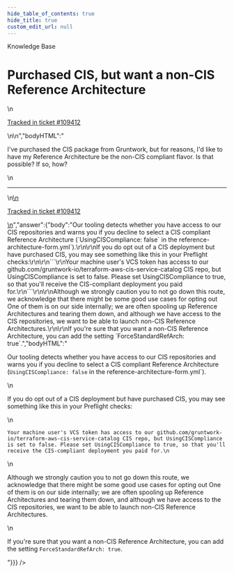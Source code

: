 ```yaml
---
hide_table_of_contents: true
hide_title: true
custom_edit_url: null
---
```



<head>
  <link rel="canonical" href="https://github.com/gruntwork-io/knowledge-base/discussions/575" />
</head>

<CenterLayout>
<span className="searchCategory">Knowledge Base</span>
<h1>Purchased CIS, but want a non-CIS Reference Architecture</h1>
<GitHub discussion={{"id":"D_kwDOF8slf84ARJHr","number":575,"author":{"login":"pete0emerson"},"title":"Purchased CIS, but want a non-CIS Reference Architecture","body":"\nI've purchased the CIS package from Gruntwork, but for reasons, I'd like to have my Reference Architecture be the non-CIS compliant flavor. Is that possible? If so, how?\n\n---\n\n<ins datetime=\"2022-10-21T18:40:33Z\">\n  <p><a href=\"https://support.gruntwork.io/hc/requests/109412\">Tracked in ticket #109412</a></p>\n</ins>\n","bodyHTML":"<p dir=\"auto\">I've purchased the CIS package from Gruntwork, but for reasons, I'd like to have my Reference Architecture be the non-CIS compliant flavor. Is that possible? If so, how?</p>\n<hr>\n<ins datetime=\"2022-10-21T18:40:33Z\">\n  <p dir=\"auto\"><a href=\"https://support.gruntwork.io/hc/requests/109412\" rel=\"nofollow\">Tracked in ticket #109412</a></p>\n</ins>","answer":{"body":"Our tooling detects whether you have access to our CIS repositories and warns you if you decline to select a CIS compliant Reference Architecture (`UsingCISCompliance: false` in the reference-architecture-form.yml`).\r\n\r\nIf you do opt out of a CIS deployment but have purchased CIS, you may see something like this in your Preflight checks:\r\n\r\n```\r\nYour machine user's VCS token has access to our github.com/gruntwork-io/terraform-aws-cis-service-catalog CIS repo, but UsingCISCompliance is set to false. Please set UsingCISCompliance to true, so that you'll receive the CIS-compliant deployment you paid for.\r\n```\r\n\r\nAlthough we strongly caution you to not go down this route, we acknowledge that there might be some good use cases for opting out One of them is on our side internally; we are often spooling up Reference Architectures and tearing them down, and although we have access to the CIS repositories, we want to be able to launch non-CIS Reference Architectures.\r\n\r\nIf you're sure that you want a non-CIS Reference Architecture, you can add the setting `ForceStandardRefArch: true`.","bodyHTML":"<p dir=\"auto\">Our tooling detects whether you have access to our CIS repositories and warns you if you decline to select a CIS compliant Reference Architecture (<code class=\"notranslate\">UsingCISCompliance: false</code> in the reference-architecture-form.yml`).</p>\n<p dir=\"auto\">If you do opt out of a CIS deployment but have purchased CIS, you may see something like this in your Preflight checks:</p>\n<div class=\"snippet-clipboard-content notranslate position-relative overflow-auto\" data-snippet-clipboard-copy-content=\"Your machine user's VCS token has access to our github.com/gruntwork-io/terraform-aws-cis-service-catalog CIS repo, but UsingCISCompliance is set to false. Please set UsingCISCompliance to true, so that you'll receive the CIS-compliant deployment you paid for.\"><pre class=\"notranslate\"><code class=\"notranslate\">Your machine user's VCS token has access to our github.com/gruntwork-io/terraform-aws-cis-service-catalog CIS repo, but UsingCISCompliance is set to false. Please set UsingCISCompliance to true, so that you'll receive the CIS-compliant deployment you paid for.\n</code></pre></div>\n<p dir=\"auto\">Although we strongly caution you to not go down this route, we acknowledge that there might be some good use cases for opting out One of them is on our side internally; we are often spooling up Reference Architectures and tearing them down, and although we have access to the CIS repositories, we want to be able to launch non-CIS Reference Architectures.</p>\n<p dir=\"auto\">If you're sure that you want a non-CIS Reference Architecture, you can add the setting <code class=\"notranslate\">ForceStandardRefArch: true</code>.</p>"}}} />

</CenterLayout>
  

<!-- ##DOCS-SOURCER-START
{
  "sourcePlugin": "github-discussions",
  "hash": "de357da6c0c9116cc77352d7ba8f3a90"
}
##DOCS-SOURCER-END -->
